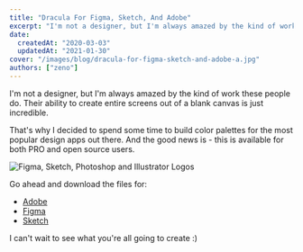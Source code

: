 ```yaml
---
title: "Dracula For Figma, Sketch, And Adobe"
excerpt: "I'm not a designer, but I'm always amazed by the kind of work these people do. Their ability to create entire screens out of a blank canvas is just incredible."
date:
  createdAt: "2020-03-03"
  updatedAt: "2021-01-30"
cover: "/images/blog/dracula-for-figma-sketch-and-adobe-a.jpg"
authors: ["zeno"]
---
```


I'm not a designer, but I'm always amazed by the kind of work these people do. Their ability to create entire screens out of a blank canvas is just incredible.

That's why I decided to spend some time to build color palettes for the most popular design apps out there. And the good news is - this is available for both PRO and open source users.

![Figma, Sketch, Photoshop and Illustrator Logos](/images/blog/dracula-for-figma-sketch-and-adobe-a.jpg)

Go ahead and download the files for:

- [Adobe](/adobe)
- [Figma](/figma)
- [Sketch](/sketch)

I can't wait to see what you're all going to create :)
